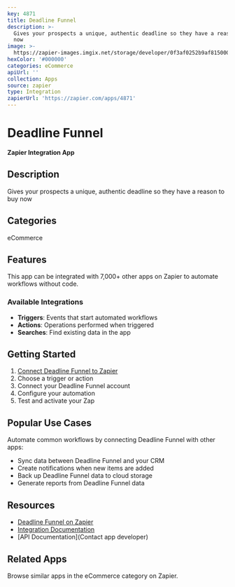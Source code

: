 ```yaml
---
key: 4871
title: Deadline Funnel
description: >-
  Gives your prospects a unique, authentic deadline so they have a reason to buy
  now
image: >-
  https://zapier-images.imgix.net/storage/developer/0f3af0252b9af8150003631c74f71aa2_3.png?auto=format%2Ccompress&ixlib=python-3.0.0&q=50
hexColor: '#000000'
categories: eCommerce
apiUrl: ''
collection: Apps
source: zapier
type: Integration
zapierUrl: 'https://zapier.com/apps/4871'
---
```

# Deadline Funnel

**Zapier Integration App**

## Description

Gives your prospects a unique, authentic deadline so they have a reason to buy now

## Categories

eCommerce

## Features

This app can be integrated with 7,000+ other apps on Zapier to automate workflows without code.

### Available Integrations

- **Triggers**: Events that start automated workflows
- **Actions**: Operations performed when triggered
- **Searches**: Find existing data in the app

## Getting Started

1. [Connect Deadline Funnel to Zapier](https://zapier.com/apps/4871)
2. Choose a trigger or action
3. Connect your Deadline Funnel account
4. Configure your automation
5. Test and activate your Zap

## Popular Use Cases

Automate common workflows by connecting Deadline Funnel with other apps:

- Sync data between Deadline Funnel and your CRM
- Create notifications when new items are added
- Back up Deadline Funnel data to cloud storage
- Generate reports from Deadline Funnel data

## Resources

- [Deadline Funnel on Zapier](https://zapier.com/apps/4871)
- [Integration Documentation](https://zapier.com/apps/4871/integrations)
- [API Documentation](Contact app developer)

## Related Apps

Browse similar apps in the eCommerce category on Zapier.
